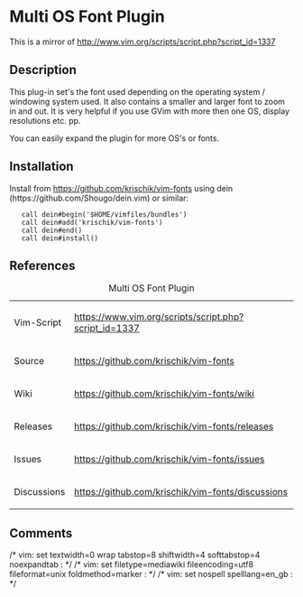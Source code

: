 = Multi OS Font Plugin =

This is a mirror of http://www.vim.org/scripts/script.php?script_id=1337

== Description ==

This plug-in set's the font used depending on the operating system / windowing system used. It also contains a smaller and larger font to zoom in and out. It is very helpful if you use GVim with more then one OS, display resolutions etc. pp.

You can easily expand the plugin for more OS's or fonts.

== Installation ==

Install from https://github.com/krischik/vim-fonts using dein (https://github.com/Shougo/dein.vim) or similar:

    call dein#begin('$HOME/vimfiles/bundles')
    call dein#add('krischik/vim-fonts')
    call dein#end()
    call dein#install()

== References ==

{|
|+ Multi OS Font Plugin
|-
| Vim-Script	|| https://www.vim.org/scripts/script.php?script_id=1337
|-
| Source	|| https://github.com/krischik/vim-fonts
|-
| Wiki		|| https://github.com/krischik/vim-fonts/wiki
|-
| Releases	|| https://github.com/krischik/vim-fonts/releases
|-
| Issues	|| https://github.com/krischik/vim-fonts/issues
|-
| Discussions	|| https://github.com/krischik/vim-fonts/discussions
|}

==Comments==

/* vim: set textwidth=0 wrap tabstop=8 shiftwidth=4 softtabstop=4 noexpandtab : */
/* vim: set filetype=mediawiki fileencoding=utf8 fileformat=unix foldmethod=marker : */
/* vim: set nospell spelllang=en_gb : */
